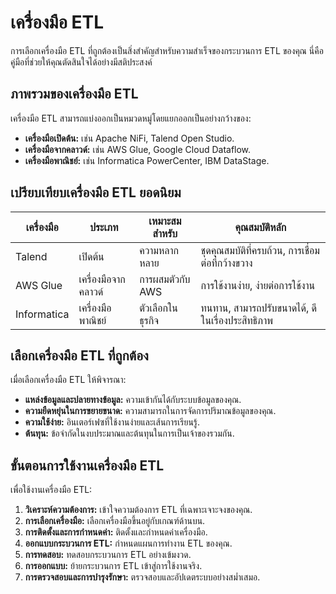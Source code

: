 # เครื่องมือ ETL

การเลือกเครื่องมือ ETL ที่ถูกต้องเป็นสิ่งสำคัญสำหรับความสำเร็จของกระบวนการ ETL ของคุณ นี่คือคู่มือที่ช่วยให้คุณตัดสินใจได้อย่างมีสติประสงค์

## ภาพรวมของเครื่องมือ ETL

เครื่องมือ ETL สามารถแบ่งออกเป็นหมวดหมู่โดยแยกออกเป็นอย่างกว้างของ:

- **เครื่องมือเปิดต้น:** เช่น Apache NiFi, Talend Open Studio.
- **เครื่องมือจากคลาวด์:** เช่น AWS Glue, Google Cloud Dataflow.
- **เครื่องมือพาณิชย์:** เช่น Informatica PowerCenter, IBM DataStage.

## เปรียบเทียบเครื่องมือ ETL ยอดนิยม

| เครื่องมือ | ประเภท | เหมาะสมสำหรับ | คุณสมบัติหลัก |
|------|------|----------|--------------|
| Talend | เปิดต้น | ความหลากหลาย | ชุดคุณสมบัติที่ครบถ้วน, การเชื่อมต่อที่กว้างขวาง |
| AWS Glue | เครื่องมือจากคลาวด์ | การผสมตัวกับ AWS | การใช้งานง่าย, ง่ายต่อการใช้งาน |
| Informatica | เครื่องมือพาณิชย์ | ตัวเลือกในธุรกิจ | ทนทาน, สามารถปรับขนาดได้, ดีในเรื่องประสิทธิภาพ |

## เลือกเครื่องมือ ETL ที่ถูกต้อง

เมื่อเลือกเครื่องมือ ETL ให้พิจารณา:

- **แหล่งข้อมูลและปลายทางข้อมูล:** ความเข้ากันได้กับระบบข้อมูลของคุณ.
- **ความยืดหยุ่นในการขยายขนาด:** ความสามารถในการจัดการปริมาณข้อมูลของคุณ.
- **ความใช้ง่าย:** อินเตอร์เฟซที่ใช้งานง่ายและเส้นการเรียนรู้.
- **ต้นทุน:** ข้อจำกัดในงบประมาณและต้นทุนในการเป็นเจ้าของรวมกัน.

## ขั้นตอนการใช้งานเครื่องมือ ETL

เพื่อใช้งานเครื่องมือ ETL:

1. **วิเคราะห์ความต้องการ:** เข้าใจความต้องการ ETL ที่เฉพาะเจาะจงของคุณ.
2. **การเลือกเครื่องมือ:** เลือกเครื่องมือขึ้นอยู่กับเกณฑ์ด้านบน.
3. **การติดตั้งและการกำหนดค่า:** ติดตั้งและกำหนดค่าเครื่องมือ.
4. **ออกแบบกระบวนการ ETL:** กำหนดแผนการทำงาน ETL ของคุณ.
5. **การทดสอบ:** ทดสอบกระบวนการ ETL อย่างเข้มงวด.
6. **การออกแบบ:** ย้ายกระบวนการ ETL เข้าสู่การใช้งานจริง.
7. **การตรวจสอบและการบำรุงรักษา:** ตรวจสอบและอัปเดตระบบอย่างสม่ำเสมอ.